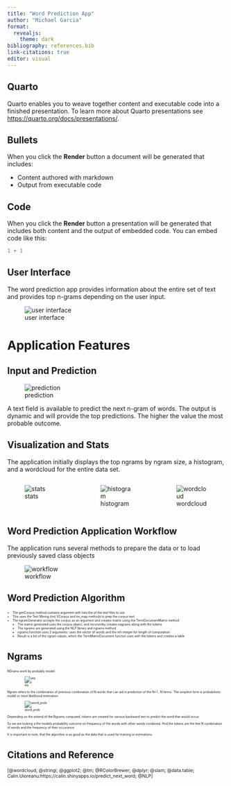 ```yaml
---
title: "Word Prediction App"
author: "Michael Garcia"
format: 
  revealjs:
    theme: dark
bibliography: references.bib
link-citations: true
editor: visual
---
```


## Quarto

Quarto enables you to weave together content and executable code into a finished presentation. To learn more about Quarto presentations see <https://quarto.org/docs/presentations/>.

## Bullets

When you click the **Render** button a document will be generated that includes:

-   Content authored with markdown
-   Output from executable code

## Code

When you click the **Render** button a presentation will be generated that includes both content and the output of embedded code. You can embed code like this:

```r
1 + 1
```

## User Interface

The word prediction app provides information about the entire set of text and provides top n-grams depending on the user input.

![user interface](./assets/user_interface.jpg)

# Application Features

## Input and Prediction

![prediction](./assets/string_input.png)

A text field is available to predict the next n-gram of words. The output is dynamic and will provide the top predictions. The higher the value the most probable outcome.

## Visualization and Stats

The application initially displays the top ngrams by ngram size, a histogram, and a wordcloud for the entire data set.

:::: {.columns}

::: {.column width="33%"}
![stats](./assets/full_data_stats.png)
:::

::: {.column width="33%"}
![histogram](./assets/full_ngram_hist.png) 
:::

::: {.column width="33%"}
![wordcloud](./assets/full_wordcloud.png)
:::

::::

## Word Prediction Application Workflow

The application runs several methods to prepare the data or to load previously saved class objects

![workflow](./assets/word_pred_process.jpg)


## Word Prediction Algorithm
::: {style="font-size: 0.5em"}

- The genCorpus method contains argument with lists the of the text files to use
- This uses the Text Mining (tm) VCorpus and tm_map methods to prep the corpus text
- The ngramGenerator accepts the corpus as an argument and creates matrix using the TermDocumentMatrix method
  - The matrix generated uses the corpus object, and recursivley creates nagrams along with the tokens
  - The ngrams are generated using the NLP library and ngrams method
  - ngrams function uses 2 arguments: uses the vector of words and the nth integer for length of computation.
  - Result is a list of the ngram values, which the TermMatrixDocument functon uses with the tokens and creates a table

:::


## Ngrams
::: {style="font-size: 0.5em"}

NGrams work by probably model:

![eq](./assets/prob_estimation.png)

Ngram refers to the combination of previous combination of N words that can aid in prediction of the N+1...N terms. The simplest form is probabilistic model or most likelihood estimation.

![word_prob](./assets/word_prob_example.png)

Depending on the extend of the Ngrams computed, tokens are created for various backward text to predict the word that would occur.

So we are looking a the models probability outcome on frequency of the words with other words combined. And the tokens are the few N combination of words and the frequency of their occurance. 

It is important to note, that the algorithm is as good as the data that is used for training or estimations. 

:::

## Citations and Reference
::: {style="font-size: 0.75em"}
[@wordcloud; @stringi; @ggplot2; @tm; @RColorBrewer; @dplyr; @slam; @data.table; Calin.Uioreanu:https://calin.shinyapps.io/predict_next_word; @NLP]
:::



